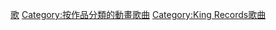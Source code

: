 {{DEFAULTSORT:Slayers}}
[[Category:秀逗魔導士|歌]]
[[Category:按作品分類的動畫歌曲|Category:按作品分類的動畫歌曲]]
[[Category:King_Records歌曲‎|Category:King Records歌曲‎]]